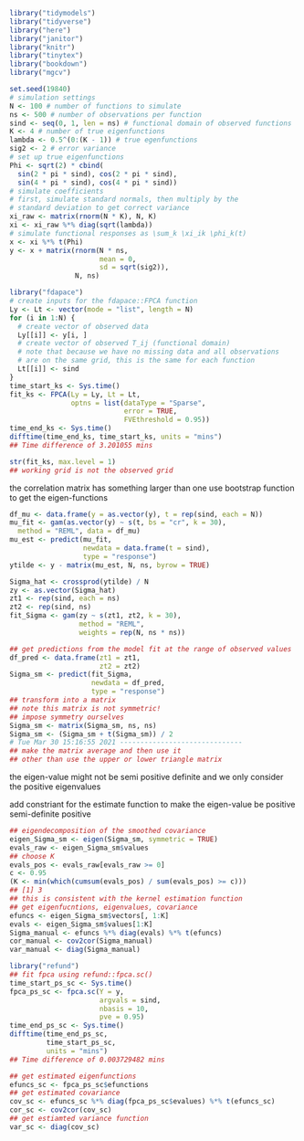 ```{r}
library("tidymodels")
library("tidyverse")
library("here")
library("janitor")
library("knitr")
library("tinytex")
library("bookdown")
library("mgcv")

```


```{r}
set.seed(19840)
# simulation settings
N <- 100 # number of functions to simulate
ns <- 500 # number of observations per function
sind <- seq(0, 1, len = ns) # functional domain of observed functions
K <- 4 # number of true eigenfunctions
lambda <- 0.5^(0:(K - 1)) # true egenfunctions
sig2 <- 2 # error variance
# set up true eigenfunctions
Phi <- sqrt(2) * cbind(
  sin(2 * pi * sind), cos(2 * pi * sind),
  sin(4 * pi * sind), cos(4 * pi * sind))
# simulate coefficients
# first, simulate standard normals, then multiply by the
# standard deviation to get correct variance
xi_raw <- matrix(rnorm(N * K), N, K)
xi <- xi_raw %*% diag(sqrt(lambda))
# simulate functional responses as \sum_k \xi_ik \phi_k(t)
x <- xi %*% t(Phi)
y <- x + matrix(rnorm(N * ns,
                      mean = 0, 
                      sd = sqrt(sig2)), 
                N, ns)
```

```{r}
library("fdapace")
# create inputs for the fdapace::FPCA function
Ly <- Lt <- vector(mode = "list", length = N)
for (i in 1:N) {
  # create vector of observed data
  Ly[[i]] <- y[i, ]
  # create vector of observed T_ij (functional domain)
  # note that because we have no missing data and all observations
  # are on the same grid, this is the same for each function
  Lt[[i]] <- sind
}
time_start_ks <- Sys.time()
fit_ks <- FPCA(Ly = Ly, Lt = Lt,
               optns = list(dataType = "Sparse", 
                            error = TRUE,
                            FVEthreshold = 0.95))
time_end_ks <- Sys.time()
difftime(time_end_ks, time_start_ks, units = "mins")
## Time difference of 3.201055 mins
```


```{r}
str(fit_ks, max.level = 1)
## working grid is not the observed grid
```

the correlation matrix has something larger than one
use bootstrap function to get the eigen-functions


```{r}
df_mu <- data.frame(y = as.vector(y), t = rep(sind, each = N))
mu_fit <- gam(as.vector(y) ~ s(t, bs = "cr", k = 30),
  method = "REML", data = df_mu)
mu_est <- predict(mu_fit, 
                  newdata = data.frame(t = sind), 
                  type = "response")
ytilde <- y - matrix(mu_est, N, ns, byrow = TRUE)

Sigma_hat <- crossprod(ytilde) / N
zy <- as.vector(Sigma_hat)
zt1 <- rep(sind, each = ns)
zt2 <- rep(sind, ns)
fit_Sigma <- gam(zy ~ s(zt1, zt2, k = 30), 
                 method = "REML", 
                 weights = rep(N, ns * ns))
```


```{r}
## get predictions from the model fit at the range of observed values
df_pred <- data.frame(zt1 = zt1, 
                      zt2 = zt2)
Sigma_sm <- predict(fit_Sigma, 
                    newdata = df_pred, 
                    type = "response")
## transform into a matrix
## note this matrix is not symmetric!
## impose symmetry ourselves
Sigma_sm <- matrix(Sigma_sm, ns, ns)
Sigma_sm <- (Sigma_sm + t(Sigma_sm)) / 2
# Tue Mar 30 15:16:55 2021 ------------------------------
## make the matrix average and then use it
## other than use the upper or lower triangle matrix
```


the eigen-value might not be semi positive definite 
and we only consider the positive eigenvalues

add constriant for the estimate function to 
make the eigen-value be positive semi-definite positive


```{r}
## eigendecomposition of the smoothed covariance
eigen_Sigma_sm <- eigen(Sigma_sm, symmetric = TRUE)
evals_raw <- eigen_Sigma_sm$values
## choose K
evals_pos <- evals_raw[evals_raw >= 0]
c <- 0.95
(K <- min(which(cumsum(evals_pos) / sum(evals_pos) >= c)))
## [1] 3
## this is consistent with the kernel estimation function
## get eigenfucntions, eigenvalues, covariance
efuncs <- eigen_Sigma_sm$vectors[, 1:K]
evals <- eigen_Sigma_sm$values[1:K]
Sigma_manual <- efuncs %*% diag(evals) %*% t(efuncs)
cor_manual <- cov2cor(Sigma_manual)
var_manual <- diag(Sigma_manual)
```


```{r}
library("refund")
## fit fpca using refund::fpca.sc()
time_start_ps_sc <- Sys.time()
fpca_ps_sc <- fpca.sc(Y = y, 
                      argvals = sind, 
                      nbasis = 10, 
                      pve = 0.95)
time_end_ps_sc <- Sys.time()
difftime(time_end_ps_sc, 
         time_start_ps_sc, 
         units = "mins")
## Time difference of 0.003729482 mins
```


```{r}
## get estimated eigenfunctions
efuncs_sc <- fpca_ps_sc$efunctions
## get estimated covariance
cov_sc <- efuncs_sc %*% diag(fpca_ps_sc$evalues) %*% t(efuncs_sc)
cor_sc <- cov2cor(cov_sc)
## get estiamted variance function
var_sc <- diag(cov_sc)
```







